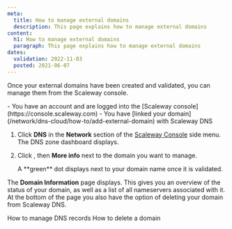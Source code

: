 ```yaml
---
meta:
  title: How to manage external domains
  description: This page explains how to manage external domains
content:
  h1: How to manage external domains
  paragraph: This page explains how to manage external domains
dates:
  validation: 2022-11-03
  posted: 2021-06-07
---
```


Once your external domains have been created and validated, you can manage them from the Scaleway console.

<Message type="requirement">
  - You have an account and are logged into the [Scaleway console](https://console.scaleway.com) 
  - You have [linked your domain](/network/dns-cloud/how-to/add-external-domain) with Scaleway DNS
</Message>

1. Click **DNS** in the **Network** section of the [Scaleway Console](https://console.scaleway.com) side menu. The DNS zone dashboard displays.
2. Click <Icon name="more" />, then **More info** next to the domain you want to manage.
    <Lightbox src="scaleway-dns-more-info.webp" alt="" />

    <Message type="note">
      A **green** dot displays next to your domain name once it is validated. 
    </Message>

The **Domain Information** page displays. This gives you an overview of the status of your domain, as well as a list of all nameservers associated with it. At the bottom of the page you also have the option of deleting your domain from Scaleway DNS. 

<Lightbox src="scaleway-dns-domain-information.webp" alt="" />

<Navigation title="See Also">
  <PreviousButton to="/network/dns-cloud/how-to/manage-dns-records/">How to manage DNS records</PreviousButton>
  <NextButton to="/network/dns-cloud/how-to/delete-domain/">How to delete a domain</NextButton>
</Navigation>
